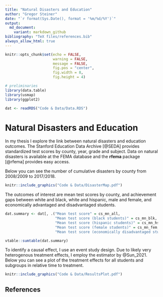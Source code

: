 ```yaml
---
title: "Natural Disasters and Education"
author: "Gregor Steiner"
date: "`r format(Sys.Date(), format = '%m/%d/%Y')`"
output:
  md_document:
    variant: markdown_github
bibliography: "TeX files/references.bib" 
always_allow_html: true
---
```


```r
knitr::opts_chunk$set(echo = FALSE,
                      warning = FALSE,
                      message = FALSE,
                      fig.pos = "center",
                      fig.width = 8,
                      fig.height = 4)
```




```r
# preliminaries
library(data.table)
library(usmap)
library(ggplot2)

dat <- readRDS("Code & Data/Data.RDS")

```


# Natural Disasters and Education

In my thesis I explore the link between natural disasters and education outcomes. The Stanford Education Data Archive [@SEDA] provides standardized test scores by county, year, grade and subject. Data on natural disasters is available at the FEMA database and the **rfema** package [@rfema] provides easy access.

Below you can see the number of cumulative disasters by county from 2008/2009 to 2017/2018.

```r
knitr::include_graphics("Code & Data/DisasterMap.pdf")

```

The outcomes of interest are mean test scores by county, and achievement gaps between white and black, white and hispanic, male and female, and economically advantaged and disadvantaged students. 

```r
dat.summary <- dat[, .("Mean test score" = cs_mn_all,
                       "Mean test score (black students)" = cs_mn_blk,
                       "Mean test score (hispanic students)" = cs_mn_hsp,
                       "Mean test score (female students)" = cs_mn_fem,
                       "Mean test score (economically disadvantaged students)" = cs_mn_ecd)]

vtable::sumtable(dat.summary)
```



To identify a causal effect, I use an event study design. Due to likely very heterogenous treatment effects, I employ the estimator by @Sun_2021. Below you can see a plot of the treatment effects for all students and subgroups in relative time to treatment.

```r
knitr::include_graphics("Code & Data/ResultsPlot.pdf")
```


## References


